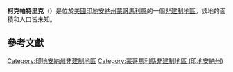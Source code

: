 {{noteTA
|G1=USState
|G2=地名
|G3=Unit
}}
{{Infobox settlement
|official_name            = 柯克帕特里克
|native_name = Kirkpatrick
|settlement_type          = [[非建制地區|非建制地區]]
|image_skyline            = 
|imagesize                = 
|pushpin_map              = USA Indiana
|pushpin_label            = 柯克帕特里克
|pushpin_label_position   = top
|pushpin_map_caption      = 柯克帕特里克在印地安納州的位置
|subdivision_type         = [[世界政區索引|國家]]
|subdivision_type1        = [[美国州份|州份]]
|subdivision_type2        = [[印地安納州行政区划|縣]]
|subdivision_name         = [[美国|美国]]
|subdivision_name1        = [[印地安納州|印地安納州]]
|subdivision_name2        = [[蒙哥馬利縣_(印地安納州)|蒙哥馬利縣]]
|elevation_ft             = 797
|elevation_m              = 243
|area_total_km2           = 
|area_total_sq_mi         = 
|area_land_km2            = 
|area_land_sq_mi          = 
|area_water_km2           = 
|area_water_sq_mi         = 
|population_as_of         = 2010
|population_footnotes     = 
|population_total         = 
|population_metro         = 
|population_density_km2   = auto
|population_density_sq_mi = auto
|timezone                 = [[北美东部时区|北美东部时区]]
|utc_offset               = -5
|coordinates              = {{coord|40|12|23|N|86|49|09|W|display=inline,title}}
| coor_pinpoint           = 
| coordinates_footnotes   = 
|timezone_DST             = EDT
|utc_offset_DST           = -4
|postal_code_type         = [[美國郵區編號|郵區編號]]
|postal_code              = 47955
|area_code                = {{link-en|电话区号765|Area code 765|765}}
|blank_name = [[地名信息系统|GNIS ID]]
|blank_info = 437358<ref name="GNIS">{{cite gnis|437358|Kirkpatrick}}</ref>
}}
'''柯克帕特里克'''（{{lang-en|Kirkpatrick}}）是位於[[美國|美國]][[印地安納州|印地安納州]][[蒙哥馬利縣_(印地安納州)|蒙哥馬利縣]]的一個[[非建制地區|非建制地區]]。該地的面積和人口皆未知。

== 參考文獻 ==
{{reflist}}

{{蒙哥馬利縣 (印地安納州)}}

{{DEFAULTSORT:Kirkpatrick}}
[[Category:印地安納州非建制地區|Category:印地安納州非建制地區]]
[[Category:蒙哥馬利縣非建制地區_(印地安納州)|Category:蒙哥馬利縣非建制地區 (印地安納州)]]

{{Indiana-geo-stub}}